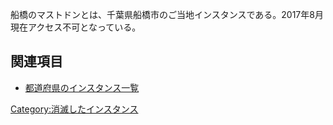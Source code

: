 {{Infobox instance
| Name          = 船橋のMastodon
| Domain        = https://mastdn.me/
| Admin         = 不明
| Country       = 日本
| Start         = 不明
| Kifu          = なし
| Alias         = なし
}}船橋のマストドンとは、千葉県船橋市のご当地インスタンスである。2017年8月現在アクセス不可となっている。

== 関連項目 ==
* [[都道府県のインスタンス一覧]]

{{DEFAULTSORT:ふなはし}}
[[Category:消滅したインスタンス]]